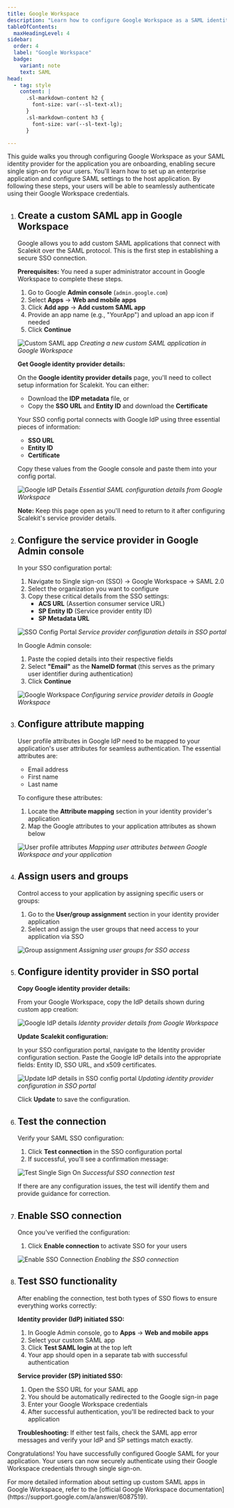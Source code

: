 ```yaml
---
title: Google Workspace
description: "Learn how to configure Google Workspace as a SAML identity provider for secure single sign-on (SSO) with your application using Scalekit."
tableOfContents:
  maxHeadingLevel: 4
sidebar:
  order: 4
  label: "Google Workspace"
  badge:
    variant: note
    text: SAML
head:
  - tag: style
    content: |
      .sl-markdown-content h2 {
        font-size: var(--sl-text-xl);
      }
      .sl-markdown-content h3 {
        font-size: var(--sl-text-lg);
      }

---
```



This guide walks you through configuring Google Workspace as your SAML identity provider for the application you are onboarding, enabling secure single sign-on for your users. You'll learn how to set up an enterprise application and configure SAML settings to the host application. By following these steps, your users will be able to seamlessly authenticate using their Google Workspace credentials.

<Steps>

1. ## Create a custom SAML app in Google Workspace

   Google allows you to add custom SAML applications that connect with Scalekit over the SAML protocol. This is the first step in establishing a secure SSO connection.

   **Prerequisites:** You need a super administrator account in Google Workspace to complete these steps.

   1. Go to Google **Admin console** (`admin.google.com`)
   2. Select **Apps** → **Web and mobile apps**
   3. Click **Add app** → **Add custom SAML app**
   4. Provide an app name (e.g., "YourApp") and upload an app icon if needed
   5. Click **Continue**

   ![Custom SAML app](@/assets/docs/guides/sso-integrations/google-saml/0-google-saml.png)
   *Creating a new custom SAML application in Google Workspace*

   **Get Google identity provider details:**

   On the **Google identity provider details** page, you'll need to collect setup information for Scalekit. You can either:
   - Download the **IDP metadata** file, or
   - Copy the **SSO URL** and **Entity ID** and download the **Certificate**

   Your SSO config portal connects with Google IdP using three essential pieces of information:
   - **SSO URL**
   - **Entity ID**
   - **Certificate**

   Copy these values from the Google console and paste them into your config portal.

   ![Google IdP Details](@/assets/docs/guides/sso-integrations/google-saml/0.1-google-saml.png)
   *Essential SAML configuration details from Google Workspace*

   **Note:** Keep this page open as you'll need to return to it after configuring Scalekit's service provider details.

2. ## Configure the service provider in Google Admin console

   In your SSO configuration portal:
   1. Navigate to Single sign-on (SSO) → Google Workspace → SAML 2.0
   2. Select the organization you want to configure
   3. Copy these critical details from the SSO settings:
      - **ACS URL** (Assertion consumer service URL)
      - **SP Entity ID** (Service provider entity ID)
      - **SP Metadata URL**

   ![SSO Config Portal](@/assets/docs/guides/sso-integrations/google-saml/1-google-saml.png)
   *Service provider configuration details in SSO portal*

   In Google Admin console:
   1. Paste the copied details into their respective fields
   2. Select **"Email"** as the **NameID format** (this serves as the primary user identifier during authentication)
   3. Click **Continue**

   ![Google Workspace](@/assets/docs/guides/sso-integrations/google-saml/1.1-google-saml.png)
   *Configuring service provider details in Google Workspace*

3. ## Configure attribute mapping

   User profile attributes in Google IdP need to be mapped to your application's user attributes for seamless authentication. The essential attributes are:

   - Email address
   - First name
   - Last name

   To configure these attributes:
   1. Locate the **Attribute mapping** section in your identity provider's application
   2. Map the Google attributes to your application attributes as shown below

   ![User profile attributes](@/assets/docs/guides/sso-integrations/google-saml/2.1-google-saml.png)
   *Mapping user attributes between Google Workspace and your application*

4. ## Assign users and groups

   Control access to your application by assigning specific users or groups:

   1. Go to the **User/group assignment** section in your identity provider application
   2. Select and assign the user groups that need access to your application via SSO

   ![Group assignment](@/assets/docs/guides/sso-integrations/google-saml/2.2-google-saml.png)
   *Assigning user groups for SSO access*

5. ## Configure identity provider in SSO portal

   **Copy Google identity provider details:**

   From your Google Workspace, copy the IdP details shown during custom app creation:

   ![Google IdP details](@/assets/docs/guides/sso-integrations/google-saml/3.1-google-saml.png)
   *Identity provider details from Google Workspace*

   **Update Scalekit configuration:**

   In your SSO configuration portal, navigate to the Identity provider configuration section. Paste the Google IdP details into the appropriate fields: Entity ID, SSO URL, and x509 certificates.

   ![Update IdP details in SSO config portal](@/assets/docs/guides/sso-integrations/google-saml/3.2-google-saml.png)
   *Updating identity provider configuration in SSO portal*

   Click **Update** to save the configuration.

6. ## Test the connection

   Verify your SAML SSO configuration:

   1. Click **Test connection** in the SSO configuration portal
   2. If successful, you'll see a confirmation message:

   ![Test Single Sign On](@/assets/docs/guides/sso-integrations/google-saml/4-google-saml.png)
   *Successful SSO connection test*

   If there are any configuration issues, the test will identify them and provide guidance for correction.

7. ## Enable SSO connection

   Once you've verified the configuration:

   1. Click **Enable connection** to activate SSO for your users

   ![Enable SSO Connection](@/assets/docs/guides/sso-integrations/google-saml/5-google-saml.png)
   *Enabling the SSO connection*

8. ## Test SSO functionality

   After enabling the connection, test both types of SSO flows to ensure everything works correctly:

   **Identity provider (IdP) initiated SSO:**
   1. In Google Admin console, go to **Apps** → **Web and mobile apps**
   2. Select your custom SAML app
   3. Click **Test SAML login** at the top left
   4. Your app should open in a separate tab with successful authentication

   **Service provider (SP) initiated SSO:**
   1. Open the SSO URL for your SAML app
   2. You should be automatically redirected to the Google sign-in page
   3. Enter your Google Workspace credentials
   4. After successful authentication, you'll be redirected back to your application

   **Troubleshooting:** If either test fails, check the SAML app error messages and verify your IdP and SP settings match exactly.

</Steps>

Congratulations! You have successfully configured Google SAML for your application. Your users can now securely authenticate using their Google Workspace credentials through single sign-on.

<Aside type="note" title="Google Workspace SSO resources">
For more detailed information about setting up custom SAML apps in Google Workspace, refer to the [official Google Workspace documentation](https://support.google.com/a/answer/6087519).
</Aside>